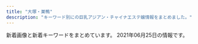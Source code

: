```yaml
---
title: "大塚・巣鴨"
description: "キーワード別にの巨乳アジアン・チャイナエステ嬢情報をまとめました。"
---
```


新着画像と新着キーワードをまとめています。
2021年06月25日の情報です。

<DmmAffiliateIns />
<KeywordTable
  shops={
    [
    {
        "img_links": [],
        "name": "\u3046\u3055\u304e",
        "station": "JR\u99d2\u8fbc\u99c5\u5317\u53e3",
        "keywords": {},
        "url": "http://koukou.ests.co/"
    },
    {
        "img_links": [
            "https://townnet.ne.jp/myondon/top/view/img/v_05.jpg",
            "https://townnet.ne.jp/myondon/top/staff/img/bb.jpg",
            "https://townnet.ne.jp/myondon/top/staff/img/hal.jpg",
            "https://townnet.ne.jp/myondon/top/view/img/v_07.jpg",
            "https://townnet.ne.jp/myondon/top/staff/img/kaori_1.jpg",
            "https://townnet.ne.jp/myondon/top/view/img/s_04.jpg",
            "https://townnet.ne.jp/myondon/top/access/img/kanban.jpg",
            "https://townnet.ne.jp/myondon/top/view/img/v_08.jpg",
            "https://townnet.ne.jp/myondon/top/img/information.jpg",
            "https://townnet.ne.jp/myondon/top/view/img/v_02.jpg",
            "https://townnet.ne.jp/myondon/img/img_02.jpg",
            "https://townnet.ne.jp/myondon/top/view/img/s_05.jpg",
            "https://townnet.ne.jp/myondon/top/view/img/v_06.jpg",
            "https://townnet.ne.jp/myondon/top/view/img/s_06.jpg",
            "https://townnet.ne.jp/myondon/top/view/img/s_09.jpg",
            "https://townnet.ne.jp/myondon/top/staff/img/g_4681.jpg",
            "https://townnet.ne.jp/myondon/top/view/img/s_08.jpg",
            "https://townnet.ne.jp/myondon/top/view/img/s_11.jpg",
            "https://townnet.ne.jp/myondon/top/staff/img/g_6576.jpg",
            "https://townnet.ne.jp/myondon/top/staff/img/kaori.jpg",
            "https://townnet.ne.jp/myondon/top/img/net1.jpg",
            "https://townnet.ne.jp/myondon/top/view/img/s_12.jpg",
            "https://townnet.ne.jp/myondon/top/view/img/s_07.jpg",
            "https://townnet.ne.jp/myondon/top/view/img/v_04.jpg",
            "https://townnet.ne.jp/myondon/top/system/img/price.jpg",
            "https://townnet.ne.jp/myondon/top/view/img/s_10.jpg",
            "https://townnet.ne.jp/myondon/top/view/img/s_02.jpg",
            "https://townnet.ne.jp/myondon/top/view/img/s_01.jpg",
            "https://townnet.ne.jp/myondon/top/staff/img/momo.jpg",
            "https://townnet.ne.jp/myondon/top/view/img/v_03.jpg",
            "https://townnet.ne.jp/myondon/top/staff/img/aya.jpg",
            "https://townnet.ne.jp/myondon/top/view/img/v_01.jpg",
            "https://townnet.ne.jp/myondon/top/system/img/net.jpg",
            "https://townnet.ne.jp/myondon/top/staff/img/mari.jpg",
            "https://townnet.ne.jp/myondon/top/view/img/s_03.jpg"
        ],
        "url": "https://townnet.ne.jp/myondon/",
        "keywords": {},
        "name": "\u660e\u6d1e",
        "station": "JR\u5927\u585a\u99c5\u5317\u53e3"
    },
    {
        "img_links": [],
        "keywords": {},
        "name": "SAKURA \u30ea\u30e9\u30af\u30bc\u30fc\u30b7\u30e7\u30f3",
        "station": "JR\u5927\u585a\u99c5\u5317\u53e3",
        "url": "https://sakura.aoaoeo.com/"
    },
    {
        "img_links": [
            "http://relaxation.ebb.jp/2/uploadimg/1614080305.jpg",
            "http://relaxation.ebb.jp/2/uploadimg/1622415919.jpg",
            "http://relaxation.ebb.jp/2/uploadimg/1622415787.jpg",
            "http://relaxation.ebb.jp/2/uploadimg/1614080268.jpg",
            "http://relaxation.ebb.jp/2/uploadimg/1622415926.jpg",
            "http://relaxation.ebb.jp/dozdLZQPkhPUwC2.png",
            "http://relaxation.ebb.jp/int1.jpg",
            "http://relaxation.ebb.jp/2/uploadimg/1623304693.jpg",
            "http://relaxation.ebb.jp/2/uploadimg/1622415878.jpg",
            "http://relaxation.ebb.jp/vis_theptframe.png",
            "http://relaxation.ebb.jp/2/uploadimg/1622446106.jpg",
            "http://relaxation.ebb.jp/int3.jpg",
            "http://relaxation.ebb.jp/2/uploadimg/1622445774.jpg",
            "http://relaxation.ebb.jp/2/uploadimg/1622958883.jpg",
            "http://relaxation.ebb.jp/2/uploadimg/1614080297.jpg",
            "http://relaxation.ebb.jp/int2.jpg"
        ],
        "url": "http://relaxation.ebb.jp/",
        "station": "JR\u99d2\u8fbc\u99c5\u5317\u53e3",
        "keywords": {
            "98": 12,
            "C": 12,
            "D": 24,
            "84": 12,
            "G": 24,
            "87": 12,
            "86": 12,
            "E": 12
        },
        "name": "\u7652\u51e6\uff5e\u30e6\u30c9\u30b3\u30ed\uff5e"
    },
    {
        "name": "COCOCHI",
        "keywords": {
            "87": 7,
            "E": 7,
            "86": 14
        },
        "station": "JR\u5927\u585a\u99c5\u5317\u53e3",
        "url": "http://hi-msg.com/cocochi/",
        "img_links": [
            "http://hi-msg.com/cocochi/images/an_5_01.jpg",
            "http://hi-msg.com/cocochi/images/slider/slide3s.png",
            "http://hi-msg.com/cocochi/images/sys1.jpg",
            "http://hi-msg.com/cocochi/images/slider/slide2s.png",
            "http://hi-msg.com/cocochi/images/an_2_01.jpg",
            "http://hi-msg.com/cocochi/images/an_6_01.jpg",
            "http://hi-msg.com/cocochi/images/an_1_01.jpg",
            "http://hi-msg.com/cocochi/images/staff_images/st2.jpg",
            "http://hi-msg.com/cocochi/images/index-1.jpg",
            "http://hi-msg.com/cocochi/images/staff_images/st3.jpg",
            "http://hi-msg.com/cocochi/images/staff_images/st1.jpg",
            "http://hi-msg.com/cocochi/images/an_6_02.jpg",
            "http://hi-msg.com/cocochi/images/slider/slide1.png",
            "http://hi-msg.com/cocochi/images/fbb.jpg",
            "http://hi-msg.com/cocochi/images/index-2.jpg",
            "http://hi-msg.com/cocochi/images/slider/slide1s.png",
            "http://hi-msg.com/cocochi/images/eve.png",
            "http://hi-msg.com/cocochi/images/an_1_02.jpg",
            "http://hi-msg.com/cocochi/images/an_5_02.jpg",
            "http://hi-msg.com/cocochi/images/index_01.jpg",
            "http://hi-msg.com/cocochi/images/slider/slide2.png",
            "http://hi-msg.com/cocochi/images/qr.jpg",
            "http://hi-msg.com/cocochi/images/r3.jpg",
            "http://hi-msg.com/cocochi/images/r4.jpg",
            "http://hi-msg.com/cocochi/images/an_2_02.jpg",
            "http://hi-msg.com/cocochi/images/an_4_02.jpg",
            "http://hi-msg.com/cocochi/images/r1.jpg",
            "http://hi-msg.com/cocochi/images/an_3_01.jpg",
            "http://hi-msg.com/cocochi/images/staff_images/sl.png",
            "http://hi-msg.com/cocochi/images/r2.jpg",
            "http://hi-msg.com/cocochi/images/an_3_02.jpg",
            "http://hi-msg.com/cocochi/images/slider/slide3.png",
            "http://hi-msg.com/cocochi/images/an_4_01.jpg"
        ]
    },
    {
        "url": "http://ko-relax.info/",
        "name": "\u3066\u3082\u307f\u3084",
        "station": "JR\u99d2\u8fbc\u99c5\u6771\u53e3",
        "keywords": {},
        "img_links": []
    },
    {
        "station": "\u897f\u5de3\u9d28\u99c5A3\u53e3",
        "url": "http://mermaid.tyo.ac/",
        "img_links": [
            "http://mermaid.tyo.ac/images/themes/blue/no2.png",
            "http://mermaid.tyo.ac/photos/sites/9/2020/07/2020070504013113.jpg",
            "http://mermaid.tyo.ac/photos/sites/9/2020/07/202007050401424.jpg",
            "http://mermaid.tyo.ac/photos/sites/9/2021/04/2021040810223118.jpg",
            "http://mermaid.tyo.ac/photos/sites/9/2020/07/2020070504014471.jpg",
            "http://mermaid.tyo.ac/photos/sites/9/2020/07/2020070504014156.jpg",
            "http://mermaid.tyo.ac/photos/sites/9/2021/04/2021040810550096.jpg",
            "http://mermaid.tyo.ac/images/themes/blue/r3.jpg",
            "http://mermaid.tyo.ac/images/themes/blue/line.png",
            "http://mermaid.tyo.ac/photos/sites/9/2020/07/2020070504014544.jpg",
            "http://mermaid.tyo.ac/photos/sites/9/2020/07/2020070504013051.jpg",
            "http://mermaid.tyo.ac/images/themes/blue/s_link.png",
            "http://mermaid.tyo.ac/photos/sites/9/2020/07/2020070504012859.jpg",
            "http://mermaid.tyo.ac/photos/sites/9/2021/04/2021040810221422.jpg",
            "http://mermaid.tyo.ac/images/room3.jpg",
            "http://mermaid.tyo.ac/photos/sites/9/2020/07/2020070504013325.jpg",
            "http://mermaid.tyo.ac/images/themes/blue/s_staff.png",
            "http://mermaid.tyo.ac/photos/sites/9/2021/04/2021040810220626.jpg",
            "http://mermaid.tyo.ac/photos/sites/9/2020/07/2020070504013573.jpg",
            "http://mermaid.tyo.ac/photos/sites/9/2020/07/2020070504013841.jpg",
            "http://mermaid.tyo.ac/photos/sites/9/2020/07/202007050401371.jpg",
            "http://mermaid.tyo.ac/photos/sites/9/2020/07/2020070504013427.jpg",
            "http://mermaid.tyo.ac/images/themes/blue/s_news.png",
            "http://mermaid.tyo.ac/photos/sites/9/2021/04/2021040810545454.jpg",
            "http://mermaid.tyo.ac/photos/sites/9/2020/07/2020070504014629.jpg",
            "http://mermaid.tyo.ac/images/themes/blue/s_ranking.png",
            "http://mermaid.tyo.ac/images/themes/blue/no1.png",
            "http://mermaid.tyo.ac/photos/sites/9/2020/07/2020070504012720.jpg",
            "http://mermaid.tyo.ac/images/themes/blue/s_newface.png",
            "http://mermaid.tyo.ac/photos/sites/9/2020/07/2020070504012584.jpg",
            "http://mermaid.tyo.ac/images/themes/blue/s_pickup.png",
            "http://mermaid.tyo.ac/images/room4.jpg",
            "http://mermaid.tyo.ac/images/room1.jpg",
            "http://mermaid.tyo.ac/images/room2.jpg",
            "http://mermaid.tyo.ac/images/themes/blue/s_zysx.png",
            "http://mermaid.tyo.ac/images/themes/blue/mobile.jpg",
            "http://mermaid.tyo.ac/photos/sites/9/2021/04/2021040810550977.jpg",
            "http://mermaid.tyo.ac/photos/sites/9/2021/04/2021040810222247.jpg",
            "http://mermaid.tyo.ac/photos/sites/9/2020/07/2020070504013943.jpg"
        ],
        "name": "RelaCute no.1\u30fb\u30ea\u30e9\u30ad\u30e5\u30fc\u30c8 no.1",
        "keywords": {
            "D": 35,
            "83": 5,
            "85": 15,
            "86": 20,
            "E": 5,
            "87": 5,
            "C": 25
        }
    },
    {
        "station": "JR\u99d2\u8fbc\u99c5\u6771\u53e3",
        "keywords": {},
        "name": "\u30de\u30b7\u30e5\u30de\u30ed",
        "img_links": [
            "http://arm-es.com/media/sites/13/elementor/thumbs/1612941250-2-p2nc276jzst1ag5kjadb8ljz412n1kwl8w2sec9qjk.jpg",
            "http://arm-es.com/media/sites/13/elementor/thumbs/1612941410-5-p2nc6dkpe7hnic39qqy6x9d191f82kitxforuwdz20.jpg",
            "http://arm-es.com/media/sites/13/elementor/thumbs/1614830040-A4F263E2-84CF-4064-849B-5F1D3A8962B7-p3pdykoker7f35d9jk8yis75bexrtphuaa8gl2e10g.jpeg",
            "http://arm-es.com/media/sites/13/elementor/thumbs/1612941284-4-p2nc3351h2zivgvaybr7738yehmz4pgnh5hle19ku0.jpg",
            "http://arm-es.com/media/sites/13/elementor/thumbs/1612941267-3-p2nc2n5t7zewrticxz9ywzit7kvvofo0z361k1m1ls.jpg",
            "http://arm-es.com/media/sites/13/2021/03/1616658266-9AFA83A6-DA81-4A53-8BB7-573D97A63C23.jpeg",
            "http://arm-es.com/media/sites/13/elementor/thumbs/1620398909-1-p6tkxy0ltzgi90uyzgw6t8z0s28e1bsp25cklhd2g0.jpg",
            "http://arm-es.com/media/sites/13/elementor/thumbs/1612941234-1-p2nc1s54yg8g4orez3va4pcllv4rmf8vutn0pww1b4.jpg",
            "http://arm-es.com/media/sites/13/elementor/thumbs/1619432795-1-p6a48o8wfryoxtz2upg7drb5sqdut37uwnb0df4h40.jpg",
            "http://arm-es.com/media/sites/13/2021/02/1612779406-flash1.jpg",
            "http://arm-es.com/media/sites/13/2021/02/1613544003-c19.jpg",
            "http://arm-es.com/media/sites/13/elementor/thumbs/1612941358-6-p2nc50p3itmqqm29o5tlblp2d044yb4sepriwieg1k.jpg",
            "http://arm-es.com/media/sites/13/elementor/thumbs/1612941250-2-p2nc276j0prrwq5q4xxvubba7e0huzxs0rb32mkypk.jpg",
            "http://arm-es.com/media/sites/13/elementor/thumbs/1612941267-3-p2nc2n5s8wdne3iijmujipa4axtqhup7qyec8bx9rs.jpg",
            "http://arm-es.com/media/sites/13/elementor/thumbs/1623719718-2-p8ohgdye5w1igswx9b0t9ohujj7obbd4f70dqautgg.jpg",
            "http://arm-es.com/media/sites/13/elementor/thumbs/1623076401-1-p8bivcvfbo69pdjd473zpuosrfmws3bi1m4vhxza1s.jpg",
            "http://arm-es.com/media/sites/13/2021/02/1623719718-2.jpg",
            "http://arm-es.com/media/sites/13/2021/02/1612776477-top.jpg",
            "http://arm-es.com/media/sites/13/elementor/thumbs/1612941234-1-p2nc1s53zd76qyrkkrfuqf3wp82mfua2movbe779h4.jpg",
            "http://arm-es.com/media/sites/13/2021/03/1616658265-717B549D-EE02-4F25-9DF3-43649AB2785F.jpeg",
            "http://arm-es.com/media/sites/13/2021/02/1612779404-flash.jpg",
            "http://arm-es.com/media/sites/13/2021/02/r2-1.jpg",
            "http://arm-es.com/media/sites/13/elementor/thumbs/1613538765-F562FBE7-D9D5-4A85-97B7-94AF100F9870-p2zdfc5no7l6u0mpugrrh7estz1rfzcbvcszv6b2cg.jpeg",
            "http://arm-es.com/media/sites/13/2021/02/r1-1.jpg",
            "http://arm-es.com/media/sites/13/elementor/thumbs/1615907550-DE5AD401-0C44-4EC3-AB52-CB94A75B4D20-p4b3gedphkahsbf1rk9reb6hl6w950twbseooo34ps.jpeg"
        ],
        "url": "http://arm-es.com/"
    },
    {
        "station": "JR\u5927\u585a\u99c5\u5317\u53e3",
        "url": "https://ootsuka-esthe.com/",
        "keywords": {
            "D": 20,
            "F": 4,
            "87": 20,
            "92": 4
        },
        "name": "\u611b",
        "img_links": [
            "https://ootsuka-esthe.com/wp-content/uploads/2021/05/\u30d7\u30ec\u30bc\u30f3\u30c6\u30fc\u30b7\u30e7\u30f3\uff12-300x139.jpg",
            "https://ootsuka-esthe.com/wp-content/uploads/2021/05/c299901-225x300.jpg",
            "https://ootsuka-esthe.com/wp-content/uploads/2021/05/\u30d7\u30ec\u30bc\u30f3\u30c6\u30fc\u30b7\u30e7\u30f3\uff13-300x144.jpg",
            "https://ootsuka-esthe.com/wp-content/uploads/2021/05/c100001-225x300.jpg",
            "https://ootsuka-esthe.com/wp-content/uploads/2021/05/\u30d7\u30ec\u30bc\u30f3\u30c6\u30fc\u30b7\u30e7\u30f3\uff13-1-300x139.jpg",
            "https://ootsuka-esthe.com/wp-content/uploads/2021/06/\u96fb\u8a71\u756a\u53f7TOP.jpg",
            "https://ootsuka-esthe.com/wp-content/uploads/2021/05/c99801-225x300.jpg"
        ]
    },
    {
        "keywords": {},
        "name": "\u7652\u3057\u306e\u68ee",
        "station": "JR\u99d2\u8fbc\u99c5\u5357\u53e3",
        "url": "http://iyashinomori.oks.bz/",
        "img_links": []
    },
    {
        "name": "\u304a\u304b\u3048\u308a",
        "station": "JR\u5927\u585a\u99c5\u5357\u53e3",
        "img_links": [
            "http://alinse.xyz/uploads/210519/1-21051Z95522101.jpg",
            "http://alinse.xyz/picture/top-img01.png",
            "http://alinse.xyz/uploads/210615/1-210615095529140.jpg",
            "http://alinse.xyz/uploads/210602/1-2106021F033349.jpg",
            "http://alinse.xyz/uploads/210615/1-2106150956333I.jpg",
            "http://alinse.xyz/picture/4.jpg",
            "http://alinse.xyz/picture/1.jpg",
            "http://alinse.xyz/uploads/210615/1-21061509564S23.jpg",
            "http://alinse.xyz/picture/3.jpg",
            "http://alinse.xyz/uploads/210602/1-2106021F242339.jpg",
            "http://alinse.xyz/uploads/210615/1-210615095409211.jpg",
            "http://alinse.xyz/uploads/210602/1-2106021F30R25.jpg",
            "http://alinse.xyz/picture/call.png",
            "http://alinse.xyz/uploads/210519/1-21051Z95156419.jpg",
            "http://alinse.xyz/picture/2.jpg",
            "http://alinse.xyz/uploads/210602/1-2106021F0163M.jpg",
            "http://alinse.xyz/uploads/210615/1-210615095516132.jpg",
            "http://alinse.xyz/uploads/210519/1-21051Z9520c53.jpg",
            "http://alinse.xyz/picture/top-img10.jpg",
            "http://alinse.xyz/picture/tel.png",
            "http://alinse.xyz/uploads/210519/1-21051Z95534935.jpg",
            "http://alinse.xyz/uploads/210519/1-21051Z95402Q6.jpg",
            "http://alinse.xyz/uploads/210615/1-21061509535W17.jpg",
            "http://alinse.xyz/uploads/210519/1-21051Z954121X.jpg"
        ],
        "url": "http://alinse.xyz/",
        "keywords": {
            "C": 10,
            "D": 9
        }
    },
    {
        "url": "http://www.relax-luck.work/",
        "img_links": [
            "http://www.relax-luck.work/images/news_t.jpg",
            "http://www.relax-luck.work/sp/images/head.jpg",
            "http://www.relax-luck.work/images/interior_t.jpg",
            "http://www.relax-luck.work/sp/img/siori1.jpg",
            "http://www.relax-luck.work/sp/images/rec1.jpg",
            "http://www.relax-luck.work/sp/menu/top.jpg",
            "http://www.relax-luck.work/sp/staff/erika.jpg",
            "http://www.relax-luck.work/img/sizuka1.jpg",
            "http://www.relax-luck.work/img/siori1.jpg",
            "http://www.relax-luck.work/images/ta.jpg",
            "http://www.relax-luck.work/sp/img/miho2.jpg",
            "http://www.relax-luck.work/images/rec2.jpg",
            "http://www.relax-luck.work/sp/images/sys.png",
            "http://www.relax-luck.work/sp/img/erika1.jpg",
            "http://www.relax-luck.work/sp/staff/siori.jpg",
            "http://www.relax-luck.work/images/rec1.jpg",
            "http://www.relax-luck.work/sp/images/int1.png",
            "http://www.relax-luck.work/sp/images/footer.jpg",
            "http://www.relax-luck.work/images/3.jpg",
            "http://www.relax-luck.work/sp/menu/staff.jpg",
            "http://www.relax-luck.work/images/int2.png",
            "http://www.relax-luck.work/images/sys.png",
            "http://www.relax-luck.work/sp/images/staff_t.jpg",
            "http://www.relax-luck.work/sp/images/interior_t.jpg",
            "http://www.relax-luck.work/images/int1.png",
            "http://www.relax-luck.work/sp/images/tel.png",
            "http://www.relax-luck.work/sp/images/int2.png",
            "http://www.relax-luck.work/images/tr.jpg",
            "http://www.relax-luck.work/sp/images/ac1.png",
            "http://www.relax-luck.work/sp/img/sizuka1.jpg",
            "http://www.relax-luck.work/images/staff_t.jpg",
            "http://www.relax-luck.work/img/miho2.jpg",
            "http://www.relax-luck.work/sp/img/sizuka2.jpg",
            "http://www.relax-luck.work/img/miho1.jpg",
            "http://www.relax-luck.work/sp/img/miho1.jpg",
            "http://www.relax-luck.work/img/erika1.jpg",
            "http://www.relax-luck.work/images/2.jpg",
            "http://www.relax-luck.work/sp/img/erika2.jpg",
            "http://www.relax-luck.work/img/erika2.jpg",
            "http://www.relax-luck.work/sp/images/rec2.jpg",
            "http://www.relax-luck.work/sp/images/ta.png",
            "http://www.relax-luck.work/images/head.jpg",
            "http://www.relax-luck.work/images/ac1.jpg",
            "http://www.relax-luck.work/img/siori2.jpg",
            "http://www.relax-luck.work/sp/staff/miho.jpg",
            "http://www.relax-luck.work/img/sizuka2.jpg",
            "http://www.relax-luck.work/sp/img/siori2.jpg",
            "http://www.relax-luck.work/images/sm.jpg",
            "http://www.relax-luck.work/sp/staff/sizuka.jpg",
            "http://www.relax-luck.work/images/1.jpg",
            "http://www.relax-luck.work/sp/images/ac1.jpg",
            "http://www.relax-luck.work/images/4.jpg",
            "http://www.relax-luck.work/sp/images/news.jpg"
        ],
        "name": "Relax Luck",
        "keywords": {},
        "station": "JR\u5de3\u9d28\u99c5\u6b63\u9762\u53e3"
    },
    {
        "station": "JR\u5927\u585a\u99c5\u5357\u53e3",
        "name": "\u51db\u82b1 \u308a\u3093\u304b",
        "keywords": {
            "E": 14,
            "\u30bb\u30af\u30b7\u30fc": 2,
            "F": 4,
            "D": 20
        },
        "url": "http://rin-este.info/",
        "img_links": [
            "https://rin-este.info/wp-content/uploads/2021/02/shaujsialskas.jpg",
            "https://rin-este.info/wp-content/uploads/2021/02/00002101021.jpg",
            "http://rin-este.info/wp-content/themes/este/img/tel_footer.png",
            "https://rin-este.info/wp-content/themes/este/img/top-img02.png",
            "https://rin-este.info/wp-content/uploads/2021/02/sajioaioaa1.jpg",
            "https://rin-este.info/wp-content/themes/este/img/top-img04.png",
            "https://rin-este.info/wp-content/themes/este/img/4.jpg",
            "https://rin-este.info/wp-content/themes/este/img/top-img05.png",
            "https://rin-este.info/wp-content/themes/este/img/1.jpg",
            "http://rin-este.info/wp-content/themes/este/img/call.png",
            "https://rin-este.info/wp-content/themes/este/img/tel_header.png",
            "http://rin-este.info/wp-content/themes/este/img/1.jpg",
            "http://rin-este.info/wp-content/themes/este/img/top-img04.png",
            "https://rin-este.info/wp-content/uploads/2021/02/3sjaioaoisaas.jpg",
            "http://rin-este.info/wp-content/themes/este/img/top-img01.png",
            "http://rin-este.info/wp-content/themes/este/img/3.jpg",
            "http://rin-este.info/wp-content/themes/este/img/top-img05.png",
            "http://rin-este.info/wp-content/themes/este/img/4.jpg",
            "http://rin-este.info/wp-content/themes/este/img/tel_header.png",
            "https://rin-este.info/wp-content/themes/este/img/top-img03.png",
            "http://rin-este.info/wp-content/themes/este/img/2.jpg",
            "https://rin-este.info/wp-content/themes/este/img/2.jpg",
            "https://rin-este.info/wp-content/themes/este/img/call.png",
            "https://rin-este.info/wp-content/themes/este/img/top-img01.png",
            "https://rin-este.info/wp-content/uploads/2021/02/0000000000.jpg",
            "https://rin-este.info/wp-content/uploads/2021/02/0006.jpg",
            "https://rin-este.info/wp-content/uploads/2021/02/1saijojsaiosa.jpg",
            "https://rin-este.info/wp-content/themes/este/img/3.jpg",
            "https://rin-este.info/wp-content/themes/este/img/tel_footer.png",
            "https://rin-este.info/wp-content/uploads/2021/02/jsioaioasoai.jpg",
            "http://rin-este.info/wp-content/themes/este/img/top-img02.png"
        ]
    },
    {
        "img_links": [
            "http://relax-orange.work/img/m6.png",
            "http://relax-orange.work/img/m40.png",
            "http://relax-orange.work/img/m1.png",
            "http://relax-orange.work/img/st1.jpg",
            "http://relax-orange.work/img/st5.jpg",
            "http://relax-orange.work/img/m3.png",
            "http://relax-orange.work/img/sta5.jpg",
            "http://relax-orange.work/img/nos.jpg",
            "http://relax-orange.work/img/sta1.jpg",
            "http://relax-orange.work/img/s2.jpg",
            "http://relax-orange.work/i/img/s5.jpg",
            "http://relax-orange.work/i/img/sta5.jpg",
            "http://relax-orange.work/img/m60.png",
            "http://relax-orange.work/i/img/r4.jpg",
            "http://relax-orange.work/i/img/r2.jpg",
            "http://relax-orange.work/img/kanban.jpg",
            "http://relax-orange.work/i/img/r1.jpg",
            "http://relax-orange.work/img/s1.jpg",
            "http://relax-orange.work/img/st3.jpg",
            "http://relax-orange.work/img/sta3.jpg",
            "http://relax-orange.work/img/m30.png",
            "http://relax-orange.work/i/img/s1.jpg",
            "http://relax-orange.work/img/st2.jpg",
            "http://relax-orange.work/img/m4.png",
            "http://relax-orange.work/img/sta2.jpg",
            "http://relax-orange.work/i/img/acc.jpg",
            "http://relax-orange.work/img/m5.png",
            "http://relax-orange.work/img/mobile-botton-0.png",
            "http://relax-orange.work/img/m20.png",
            "http://relax-orange.work/i/img/kanban.jpg",
            "http://relax-orange.work/img/m2.png",
            "http://relax-orange.work/img/s5.jpg",
            "http://relax-orange.work/img/s3.jpg",
            "http://relax-orange.work/i/img/r3.jpg",
            "http://relax-orange.work/i/img/s2.jpg",
            "http://relax-orange.work/i/img/s3.jpg",
            "http://relax-orange.work/img/m50.png"
        ],
        "keywords": {
            "86": 4,
            "87": 3,
            "85": 3,
            "C": 14,
            "88": 3,
            "D": 4,
            "E": 3
        },
        "name": "\u30aa\u30ec\u30f3\u30b8",
        "url": "http://relax-orange.work/",
        "station": "JR\u5de3\u9d28\u99c5\u5317\u53e3"
    },
    {
        "url": "http://www.tiyoya.work/",
        "station": "\u5de3\u9d28\u99c5A3\u51fa\u53e3",
        "keywords": {},
        "name": "\u5343\u4ee3\u5bb6",
        "img_links": [
            "http://www.tiyoya.work/images/head.jpg",
            "http://www.tiyoya.work/images/news.jpg",
            "http://www.tiyoya.work/images/staff_t.jpg",
            "http://www.tiyoya.work/images/interior_t.jpg",
            "http://www.tiyoya.work/images/int2.png",
            "http://www.tiyoya.work/images/tg.jpg",
            "http://www.tiyoya.work/images/int1.png",
            "http://www.tiyoya.work/images/rec2.jpg",
            "http://www.tiyoya.work/img/aya1.jpg",
            "http://www.tiyoya.work/images/sys.png",
            "http://www.tiyoya.work/img/momo1.jpg",
            "http://www.tiyoya.work/img/sakura1.jpg",
            "http://www.tiyoya.work/staff/sakura.jpg",
            "http://www.tiyoya.work/staff/momo.jpg",
            "http://www.tiyoya.work/staff/aya.jpg"
        ]
    },
    {
        "keywords": {
            "C": 7,
            "D": 1,
            "86": 1,
            "89": 1,
            "87": 3,
            "88": 3
        },
        "station": "JR\u99d2\u8fbc\u99c5\u5357\u53e3",
        "img_links": [
            "http://www.ko-story.com/css/main-staff03.jpg",
            "http://www.ko-story.com/css/staff/staff-008-a.jpg",
            "http://www.ko-story.com/css/nav/nav-001.jpg",
            "http://www.ko-story.com/css/top01-left03.jpg",
            "http://www.ko-story.com/css/staff/staff-0005-a.jpg",
            "http://www.ko-story.com/css/staff/staff-06-b.jpg",
            "http://www.ko-story.com/css/main-staff01.jpg",
            "http://www.ko-story.com/css/main-girl02.png",
            "http://www.ko-story.com/css/staff/staff-0010-b.jpg",
            "http://www.ko-story.com/css/nav/nav-006.jpg",
            "http://www.ko-story.com/css/nav/nav-004.jpg",
            "http://www.ko-story.com/css/nav/nav-002.jpg",
            "http://www.ko-story.com/css/nav/nav-007.jpg",
            "http://www.ko-story.com/css/osusume-17a.jpg",
            "http://www.ko-story.com/css/nav/nav-003.jpg",
            "http://www.ko-story.com/css/tel01.png",
            "http://www.ko-story.com/css/top01-left02.jpg",
            "http://www.ko-story.com/css/staff/staff-06-a.jpg",
            "http://www.ko-story.com/css/head-change.jpg",
            "http://www.ko-story.com/css/staff/staff-008-b.jpg",
            "http://www.ko-story.com/css/nav/nav-005.jpg",
            "http://www.ko-story.com/css/staff/staff-0005-b.jpg",
            "http://www.ko-story.com/css/osusume-016.jpg",
            "http://www.ko-story.com/css/osusume-0011.jpg",
            "http://www.ko-story.com/css/staff/staff-0010-a.jpg",
            "http://www.ko-story.com/css/top01-left01.png"
        ],
        "url": "http://www.ko-story.com/",
        "name": "\u30b9\u30c8\u30fc\u30ea\u30fc"
    },
    {
        "img_links": [
            "https://koi-relax.tokyo/wp-content/uploads/2021/05/98726151.jpg",
            "https://koi-relax.tokyo/wp-content/uploads/2021/03/ui2yt1fg.jpg",
            "https://koi-relax.tokyo/wp-content/uploads/2021/03/iuygfas.jpg",
            "https://koi-relax.tokyo/wp-content/themes/este/img/top-img01b.png",
            "https://koi-relax.tokyo/wp-content/themes/este/img/call.png",
            "https://koi-relax.tokyo/wp-content/themes/este/img/top-img03.png",
            "https://koi-relax.tokyo/wp-content/themes/este/img/1.jpg",
            "https://koi-relax.tokyo/wp-content/themes/este/img/tel_header.png",
            "https://koi-relax.tokyo/wp-content/themes/este/img/3.jpg",
            "https://koi-relax.tokyo/wp-content/themes/este/img/4.jpg",
            "https://koi-relax.tokyo/wp-content/uploads/2021/05/90829716ty.jpg",
            "https://koi-relax.tokyo/wp-content/uploads/2021/03/987syatdf.jpg",
            "https://koi-relax.tokyo/wp-content/uploads/2021/05/2187ty.jpg",
            "https://koi-relax.tokyo/wp-content/themes/este/img/tel_footer.png",
            "https://koi-relax.tokyo/wp-content/themes/este/img/top-img01a.png",
            "https://koi-relax.tokyo/wp-content/themes/este/img/top-img02b.png",
            "https://koi-relax.tokyo/wp-content/themes/este/img/2.jpg"
        ],
        "url": "https://koi-relax.tokyo/",
        "name": "\u604b",
        "station": "JR\u5de3\u9d28\u99c5",
        "keywords": {
            "\u30bb\u30af\u30b7\u30fc": 3,
            "D": 11,
            "F": 4,
            "\u30c0\u30a4\u30ca\u30de\u30a4\u30c8": 3
        }
    },
    {
        "name": "\u99a8-\u304b\u304a\u308a-",
        "url": "http://rinpa-awa.info/",
        "station": "JR\u5927\u585a\u99c5\u5317\u53e3",
        "img_links": [],
        "keywords": {}
    }
]
}
/>
<DmmAffiliateScript />
